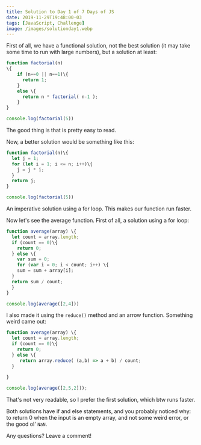 ```yaml
---
title: Solution to Day 1 of 7 Days of JS
date: 2019-11-29T19:48:00-03
tags: [JavaScript, Challenge]
image: /images/solutionday1.webp
---
```


First of all, we have a functional solution, not the best solution (it may take some time to run with large numbers), but a solution at least:

~~~javascript
function factorial(n)
\{
    if (n==0 || n==1)\{ 
      return 1; 
    }
    else \{ 
      return n * factorial( n-1 ); 
    }
}

console.log(factorial(5))
~~~

The good thing is that is pretty easy to read.

Now, a better solution would be something like this:

~~~javascript
function factorial(n)\{
  let j = 1;
  for (let i = 1; i <= n; i++)\{
    j = j * i;
  }
  return j;
}

console.log(factorial(5))
~~~

An imperative solution using a for loop. This makes our function run faster.

Now let's see the average function. First of all, a solution using a for loop:

~~~javascript
function average(array) \{
  let count = array.length;
  if (count == 0)\{
    return 0;
  } else \{
    var sum = 0;
    for (var i = 0; i < count; i++) \{
    sum = sum + array[i];
  }
  return sum / count;
  }
}

console.log(average([2,4]))
~~~

I also made it using the `reduce()` method and an arrow function. Something weird came out:

~~~javascript
function average(array) \{
  let count = array.length;
  if (count == 0)\{
    return 0;
  } else \{
     return array.reduce( (a,b) => a + b) / count;
  }
   
}

console.log(average([2,5,2]));
~~~

That's not very readable, so I prefer the first solution, which btw runs faster.

Both solutions have if and else statements, and you probably noticed why: to return 0 when the input is an empty array, and not some weird error, or the good ol' `NaN`.

Any questions? Leave a comment!

<script type="application/ld+json">
\{
 "@context": "https://schema.org", 
 "@type": "BlogPosting",
 "url": "https://lautarolobo.xyz/blog/solution-to-day-1-of-7-days-of-js",
 "mainEntityOfPage": "https://lautarolobo.xyz/blog/solution-to-day-1-of-7-days-of-js",
 "headline": "Solution to Day 1 of 7 Days of JS",
 "alternativeHeadline": "7 Days of JS: Solution to Day 1",
 "genre": "JavaScript", 
 "keywords": [
  "javascript",  
  "challenge",
  "Computer Science", 
  "programming" 
],  
 "wordcount": "198",
 "datePublished": "2019-11-29",
 "dateCreated": "2019-11-29",
 "dateModified": "2024-06-25",
 "description": "This is the solution to the first day of the #7DaysofJS challenge",
 "isFamilyFriendly": "true",
 "image": "https://lautarolobo.xyz/images/solutionday1-1e41eef8.webp",
 "publisher": \{
  "@type": "Organization",
  "name": "Lautaro Jordan Lobo Ravarotto",
  "url": "https://lautarolobo.xyz",
  "logo": \{  
   "@type": "ImageObject",
   "author": "Lautaro Jordan Lobo Ravarotto",
   "url": "https://imgsafe.org/image/5709e8ceba.png"
   }
  },
 "author": \{
  "@type": "Person",
  "name": "Lautaro Jordan Lobo Ravarotto",
  "url": "https://lautarolobo.xyz",
  "email": "contact@lautarolobo.xyz",
  "birthDate": "2000-04-12",
  "gender": "male",
  "nationality": "Argentina",
  "alumniOf": \{
   "@type": "CollegeOrUniversity",
   "legalName": "National University of Córdoba",
   "sameAs": "https://en.wikipedia.org/wiki/National_University_of_C%C3%B3rdoba",
   "location": \{
    "@type": "Place",
    "sameAs": "http://unc.edu.ar",
    "name": "National University of Córdoba",
    "address": \{
      "@type": "PostalAddress",
      "streetAddress": "Av. Haya de la Torre s/n",
      "addressCountry": "Argentina",
      "addressLocality": "Córdoba",
      "postalCode": "5000" 
      }
     }
    }
   },
 "creator": \{
  "@type": "Person",
  "name": "Lautaro Jordan Lobo Ravarotto",
  "url": "https://lautarolobo.xyz",
  "email": "contact@lautarolobo.xyz",
  "birthDate": "2000-04-12",
  "gender": "male",
  "nationality": "Argentina",
  "alumniOf": \{
   "@type": "CollegeOrUniversity",
   "legalName": "National University of Córdoba",
   "sameAs": "https://en.wikipedia.org/wiki/National_University_of_C%C3%B3rdoba",
   "location": \{
    "@type": "Place",
    "sameAs": "http://unc.edu.ar",
    "name": "National University of Córdoba",
    "address": \{
      "@type": "PostalAddress",
      "streetAddress": "Av. Haya de la Torre s/n",
      "addressCountry": "Argentina",
      "addressLocality": "Córdoba",
      "postalCode": "5000" 
      }
     }
    }   
   }
  }
 }
},
</script>